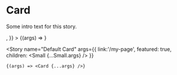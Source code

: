 
<Meta link="/foo" component={Card} />


# Card

Some intro text for this story.

<Canvas>
  <Story
    name="Default Card"
    args={{ 
      link: '/my-page',
      featured: true,
      children: <Small {...Small.args} />,
    }}
  >
    {(args) => <Card {...args} />}
  </Story>
  
  <Story
    name="Default Card"
    args={{
      link:'/my-page',
      featured: true,
      children: <Small {...Small.args} />
    }}
  >
    {(args) => <Card {...args} />}
  </Story>
</Canvas>